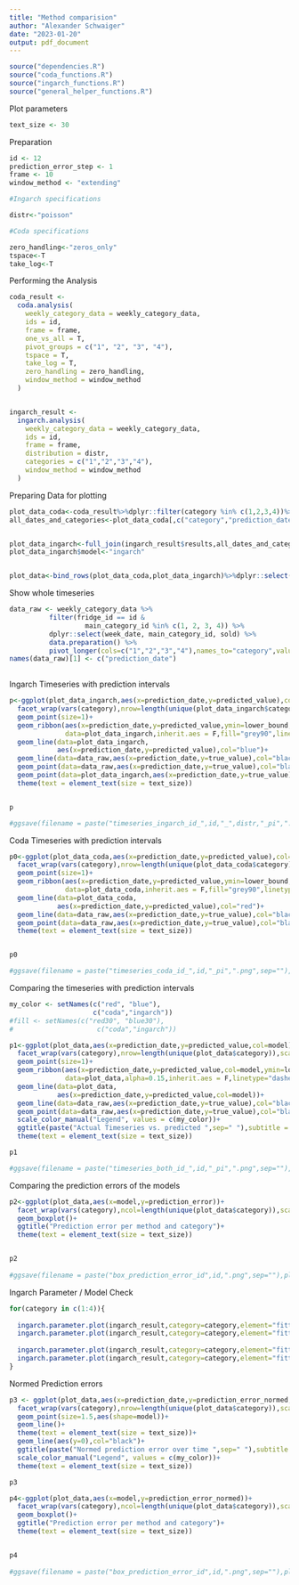 ```yaml
---
title: "Method comparision"
author: "Alexander Schwaiger"
date: "2023-01-20"
output: pdf_document
---
```

```r
source("dependencies.R")
source("coda_functions.R") 
source("ingarch_functions.R")
source("general_helper_functions.R")
```


Plot parameters 
```r
text_size <- 30
```


Preparation
```r
id <- 12
prediction_error_step <- 1
frame <- 10
window_method <- "extending"

#Ingarch specifications

distr<-"poisson"

#Coda specifications

zero_handling<-"zeros_only"
tspace<-T
take_log<-T
```


Performing the Analysis
```r
coda_result <-
  coda.analysis(
    weekly_category_data = weekly_category_data,
    ids = id,
    frame = frame,
    one_vs_all = T,
    pivot_groups = c("1", "2", "3", "4"),
    tspace = T,
    take_log = T,
    zero_handling = zero_handling,
    window_method = window_method
  )


ingarch_result <-
  ingarch.analysis(
    weekly_category_data = weekly_category_data,
    ids = id,
    frame = frame,
    distribution = distr,
    categories = c("1","2","3","4"),
    window_method = window_method
  )
```


Preparing Data for plotting

```r

plot_data_coda<-coda_result%>%dplyr::filter(category %in% c(1,2,3,4))%>%dplyr::select(!c(naive_predicted_value,prediction_error_naive))
all_dates_and_categories<-plot_data_coda[,c("category","prediction_date")]


plot_data_ingarch<-full_join(ingarch_result$results,all_dates_and_categories)
plot_data_ingarch$model<-"ingarch"


plot_data<-bind_rows(plot_data_coda,plot_data_ingarch)%>%dplyr::select(!c(distribution,pivot_group))


```

Show whole timeseries
```r
data_raw <- weekly_category_data %>%
          filter(fridge_id == id &
                   main_category_id %in% c(1, 2, 3, 4)) %>%
          dplyr::select(week_date, main_category_id, sold) %>%
          data.preparation() %>% 
          pivot_longer(cols=c("1","2","3","4"),names_to="category",values_to="true_value")
names(data_raw)[1] <- c("prediction_date")
        
```


Ingarch Timeseries with prediction intervals

```r
p<-ggplot(plot_data_ingarch,aes(x=prediction_date,y=predicted_value),col="blue")+
  facet_wrap(vars(category),nrow=length(unique(plot_data_ingarch$category)),scales = "free")+
  geom_point(size=1)+
  geom_ribbon(aes(x=prediction_date,y=predicted_value,ymin=lower_bound,ymax=upper_bound),
              data=plot_data_ingarch,inherit.aes = F,fill="grey90",linetype="dashed",col="blue")+
  geom_line(data=plot_data_ingarch,
            aes(x=prediction_date,y=predicted_value),col="blue")+
  geom_line(data=data_raw,aes(x=prediction_date,y=true_value),col="black",inherit.aes = F)+
  geom_point(data=data_raw,aes(x=prediction_date,y=true_value),col="black",inherit.aes = F)+
  geom_point(data=plot_data_ingarch,aes(x=prediction_date,y=true_value),col="black")+
  theme(text = element_text(size = text_size))  


p

#ggsave(filename = paste("timeseries_ingarch_id_",id,"_",distr,"_pi",".png",sep=""),plot=p,height = 15,width = 20)
```

Coda Timeseries with prediction intervals
```r
p0<-ggplot(plot_data_coda,aes(x=prediction_date,y=predicted_value),col="red")+
  facet_wrap(vars(category),nrow=length(unique(plot_data_coda$category)),scales = "free")+
  geom_point(size=1)+
  geom_ribbon(aes(x=prediction_date,y=predicted_value,ymin=lower_bound,ymax=upper_bound),
              data=plot_data_coda,inherit.aes = F,fill="grey90",linetype="dashed",col="red")+
  geom_line(data=plot_data_coda,
            aes(x=prediction_date,y=predicted_value),col="red")+
  geom_line(data=data_raw,aes(x=prediction_date,y=true_value),col="black",inherit.aes = F)+
  geom_point(data=data_raw,aes(x=prediction_date,y=true_value),col="black",inherit.aes = F)+
  theme(text = element_text(size = text_size))  


p0

#ggsave(filename = paste("timeseries_coda_id_",id,"_pi",".png",sep=""),plot=p0,height = 15,width = 20)
```

Comparing the timeseries with prediction intervals

```r
my_color <- setNames(c("red", "blue"),
                     c("coda","ingarch"))
#fill <- setNames(c("red30", "blue30"),
#                     c("coda","ingarch"))

p1<-ggplot(plot_data,aes(x=prediction_date,y=predicted_value,col=model))+
  facet_wrap(vars(category),nrow=length(unique(plot_data$category)),scales = "free")+
  geom_point(size=1)+
  geom_ribbon(aes(x=prediction_date,y=predicted_value,col=model,ymin=lower_bound,ymax=upper_bound,fill=model),
              data=plot_data,alpha=0.15,inherit.aes = F,linetype="dashed")+
  geom_line(data=plot_data,
            aes(x=prediction_date,y=predicted_value,col=model))+
  geom_line(data=data_raw,aes(x=prediction_date,y=true_value),col="black",inherit.aes = F)+
  geom_point(data=data_raw,aes(x=prediction_date,y=true_value),col="black",inherit.aes = F)+
  scale_color_manual("Legend", values = c(my_color))+
  ggtitle(paste("Actual Timeseries vs. predicted ",sep=" "),subtitle = paste("Fridge ID:",id,sep=" "))+
  theme(text = element_text(size = text_size))  

p1

#ggsave(filename = paste("timeseries_both_id_",id,"_pi",".png",sep=""),plot=p1,height = 15,width = 20)
```



Comparing the prediction errors of the models

```r
p2<-ggplot(plot_data,aes(x=model,y=prediction_error))+
  facet_wrap(vars(category),ncol=length(unique(plot_data$category)),scales = "fixed")+
  geom_boxplot()+
  ggtitle("Prediction error per method and category")+
  theme(text = element_text(size = text_size))  


p2
  
#ggsave(filename = paste("box_prediction_error_id",id,".png",sep=""),plot=p2,height = 15,width = 20)
```


Ingarch Parameter / Model Check

```r

for(category in c(1:4)){
  
  ingarch.parameter.plot(ingarch_result,category=category,element="fitted.values",save=F,plot.type = "default")
  ingarch.parameter.plot(ingarch_result,category=category,element="fitted.values",save=F,plot.type = "histogram")
  
  ingarch.parameter.plot(ingarch_result,category=category,element="fitted.values",save=F,plot.type = "default",func="mean")
  ingarch.parameter.plot(ingarch_result,category=category,element="fitted.values",save=F,plot.type = "histogram",func="mean")
}

```


Normed Prediction errors 
```r
p3 <- ggplot(plot_data,aes(x=prediction_date,y=prediction_error_normed,col=model))+
  facet_wrap(vars(category),nrow=length(unique(plot_data$category)),scales = "free")+
  geom_point(size=1.5,aes(shape=model))+
  geom_line()+
  theme(text = element_text(size = text_size))+
  geom_line(aes(y=0),col="black")+
  ggtitle(paste("Normed prediction error over time ",sep=" "),subtitle = paste("Fridge ID:",id,sep=" "))+
  scale_color_manual("Legend", values = c(my_color))+
  theme(text = element_text(size = text_size))  

p3
```


```r
p4<-ggplot(plot_data,aes(x=model,y=prediction_error_normed))+
  facet_wrap(vars(category),ncol=length(unique(plot_data$category)),scales = "fixed")+
  geom_boxplot()+
  ggtitle("Prediction error per method and category")+
  theme(text = element_text(size = text_size))  


p4
  
#ggsave(filename = paste("box_prediction_error_id",id,".png",sep=""),plot=p2,height = 15,width = 20)
```